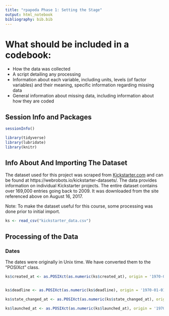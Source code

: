 ```yaml
---
title: "rpapoda Phase 1: Setting the Stage"
output: html_notebook
bibliography: bib.bib
---
```


# What should be included in a codebook:  
<!-- This may be copied straight from that style guide. I need to update it once I'm done with the codebook to reflect what I've done/what I think is necessary -->
* How the data was collected  
* A script detailing any processing  
* Information about each variable, including units, levels (of factor variables) and their meaning, specific information regarding missing data  
* General information about missing data, including information about how they are coded  

## Session Info and Packages

```r
sessionInfo()
```



```r
library(tidyverse)
library(lubridate)
library(knitr)
```

## Info About And Importing The Dataset

The dataset used for this project was scraped from [Kickstarter.com](https://www.kickstarter.com/) and can be found at https://webrobots.io/kickstarter-datasets/. The data provides information on individual Kickstarter projects. The entire dataset contains over 169,000 entries going back to 2009. It was downloaded from the site referenced above on August 16, 2017.

Note: To make the dataset useful for this course, some processing was done prior to initial import. 

```r
ks <- read_csv("kickstarter_data.csv")
```

## Processing of the Data

<!-- Phase 1 -->

### Dates
The dates were originally in Unix time. We have converted them to the "POSIXct" class. 

```r
ks$created_at <- as.POSIXct(as.numeric(ks$created_at), origin = '1970-01-01', tz = 'GMT')


ks$deadline <- as.POSIXct(as.numeric(ks$deadline), origin = '1970-01-01', tz = 'GMT')

ks$state_changed_at <- as.POSIXct(as.numeric(ks$state_changed_at), origin = '1970-01-01', tz = 'GMT')

ks$launched_at <- as.POSIXct(as.numeric(ks$launched_at), origin = '1970-01-01', tz = 'GMT')

```


<!-- ### Removing any unnecessary variables -->
<!-- Some of the variables contained no values whatsoever, and we removed them. -->

<!-- ```{r remove empty columns} -->
<!-- ks <- dplyr::select(ks, -c(photo, friends, is_starred, is_backing, permissions)) -->
<!-- ``` -->

